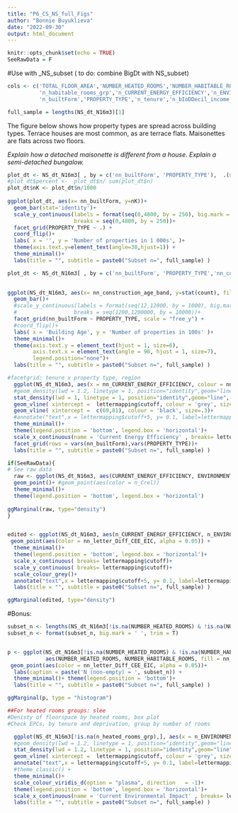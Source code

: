 ```yaml
---
title: "P6_CS_NS_full_Figs"
author: "Bonnie Buyuklieva"
date: "2022-09-30"
output: html_document
---
```


```r
knitr::opts_chunk$set(echo = TRUE)
SeeRawData = F
```

#Use with _NS_subset
( to do: combine BigDt with NS_subset)

```r
cols <- c('TOTAL_FLOOR_AREA','NUMBER_HEATED_ROOMS','NUMBER_HABITABLE_ROOMS',
          'n_habitable_rooms_grp','n_CURRENT_ENERGY_EFFICIENCY','n_ENVIRONMENT_IMPACT_CURRENT',
          'n_builtForm','PROPERTY_TYPE','n_tenure','n_bIoDDecil_income_grp', 'n_Crel','CO2_EMISS_CURR_PER_FLOOR_AREA')

full_sample = lengths(NS_dt_N16m3)[1]
```



The figure below shows how property types are spread across building types. Terrace houses are most common, as are terrace flats. Maisonettes are flats across two floors. 

*Explain  how a detached maisonette is different from a house.*
*Explain  a semi-detached bungalow.*
```r
plot_dt <- NS_dt_N16m3[ , by = c('nn_builtForm', 'PROPERTY_TYPE'),  .(n = .N)]
#plot_dt$percent <-  plot_dt$n/ sum(plot_dt$n)
plot_dt$nK <- plot_dt$n/1000
  
ggplot(plot_dt, aes(x= nn_builtForm, y=nK))+
  geom_bar(stat='identity')+
  scale_y_continuous(labels = format(seq(0,4800, by = 250), big.mark = ' '),
                     breaks = seq(0,4800, by = 250))+
  facet_grid(PROPERTY_TYPE ~ .) +
  coord_flip()+
  labs( x = '', y = 'Number of properties in 1 000s', )+
  theme(axis.text.y=element_text(angle=30,hjust=1)) +
  theme_minimal()+
  labs(title = "", subtitle = paste0("Subset n=", full_sample) )
```


```r
plot_dt <- NS_dt_N16m3[ , by = c('nn_builtForm', 'PROPERTY_TYPE','nn_construction_age_band'),  .(n = .N)]

  
ggplot(NS_dt_N16m3, aes(x= nn_construction_age_band, y=stat(count), fill = nn_construction_age_band))+
  geom_bar()+
  #scale_y_continuous(labels = format(seq(12,12000, by = 1000), big.mark = ' '),
  #                  breaks = seq(1200,1200000, by = 10000))+
  facet_grid(nn_builtForm ~ PROPERTY_TYPE, scale = "free_y") +
  #coord_flip()+
  labs( x = 'Building Age', y = 'Number of properties in 100s' )+
  theme_minimal()+
  theme(axis.text.y = element_text(hjust = 1, size=6),
        axis.text.x = element_text(angle = 90, hjust = 1, size=7),
        legend.position="none")+
  labs(title = "", subtitle = paste0("Subset n=", full_sample) )
```



```r
#facetgrid: tenure x property type, region
  ggplot(NS_dt_N16m3, aes(x = nn_CURRENT_ENERGY_EFFICIENCY, colour = nn_construction_age_band )) +
  #geom_density(lwd = 1.2, linetype = 1, position="identity",geom="line", bw = 2)+  
  stat_density(lwd = 1, linetype = 1, position="identity",geom="line", bw = 2)+
  geom_vline( xintercept =  lettermapping$cutoff, colour = 'grey', size=.3)+
  geom_vline( xintercept =  c(69,81), colour = 'black', size=.3)+
  #annotate("text",x = lettermapping$cutoff+5, y= 0.1, label=lettermapping$letter, angle=90, size=5)+
  theme_minimal()+
  theme(legend.position = 'bottom', legend.box = 'horizontal')+
  scale_x_continuous(name = 'Current Energy Efficiency' , breaks= lettermapping$cutoff)+
  facet_grid(rows = vars(nn_builtForm),vars(PROPERTY_TYPE))+
  labs(title = "", subtitle = paste0("Subset n=", full_sample) )
```


```r


if(SeeRawData){
# See raw data
  raw <- ggplot(NS_dt_N16m3, aes(CURRENT_ENERGY_EFFICIENCY, ENVIRONMENT_IMPACT_CURRENT))+
  geom_point()+ #geom_point(aes(color = n_Crel))
  theme_minimal()+
  theme(legend.position = 'bottom', legend.box = 'horizontal')
  
ggMarginal(raw, type="density") 
}


edited <- ggplot(NS_dt_N16m3, aes(n_CURRENT_ENERGY_EFFICIENCY, n_ENVIRONMENT_IMPACT_CURRENT))+
 geom_point(aes(color = nn_letter_Diff_CEE_EIC, alpha = 0.05)) +
  theme_minimal()+
  theme(legend.position = 'bottom', legend.box = 'horizontal')+
  scale_x_continuous( breaks= lettermapping$cutoff)+
  scale_y_continuous( breaks= lettermapping$cutoff)+
  scale_colour_grey()+ 
  annotate("text",x = lettermapping$cutoff+5, y= 0.1, label=lettermapping$letter, angle=90, size=5)+
  labs(title = "", subtitle = paste0("Subset n=", full_sample) )

ggMarginal(edited, type="density")
```


#Bonus:

```r
subset_n <- lengths(NS_dt_N16m3[!is.na(NUMBER_HEATED_ROOMS) & !is.na(NUMBER_HABITABLE_ROOMS),])[1]
subset_n <- format(subset_n, big.mark = ' ', trim = T)


p <- ggplot(NS_dt_N16m3[!is.na(NUMBER_HEATED_ROOMS) & !is.na(NUMBER_HABITABLE_ROOMS),],
            aes(NUMBER_HEATED_ROOMS, NUMBER_HABITABLE_ROOMS, fill = nn_letter_Diff_CEE_EIC)) + 
 geom_point(aes(color = nn_letter_Diff_CEE_EIC, alpha = 0.05))+
  labs(caption = paste('N (non-empty) = ', subset_n)) + 
  theme_minimal()+ theme(legend.position = 'bottom')+
  labs(title = "", subtitle = paste0("Subset n=", full_sample) )

ggMarginal(p, type = "histogram")  
```


```r
##For heated rooms groups: slee
#Denisty of floorspace by heated rooms, box plot 
#Check EPCs, by tenure and deprivation, group by number of rooms

  ggplot(NS_dt_N16m3[!is.na(n_heated_rooms_grp),], aes(x = n_ENVIRONMENT_IMPACT_CURRENT, colour = n_heated_rooms_grp)) +
  #geom_density(lwd = 1.2, linetype = 1, position="identity",geom="line", bw = 2)+  
  stat_density(lwd = 1.2, linetype = 1, position="identity",geom="line", bw = 2)+
  geom_vline( xintercept =  lettermapping$cutoff, colour = 'grey', size=.6)+ 
  annotate("text",x = lettermapping$cutoff+5, y= 0.1, label=lettermapping$letter, angle=90, size=5)+
  #theme_classic() +
  theme_minimal()+
  scale_colour_viridis_d(option = "plasma", direction	= -1)+ 
  theme(legend.position = 'bottom', legend.box = 'horizontal')+
  scale_x_continuous(name = 'Current Environmental Impact' , breaks= lettermapping$cutoff)+
  labs(title = "", subtitle = paste0("Subset n=", full_sample) )
```

